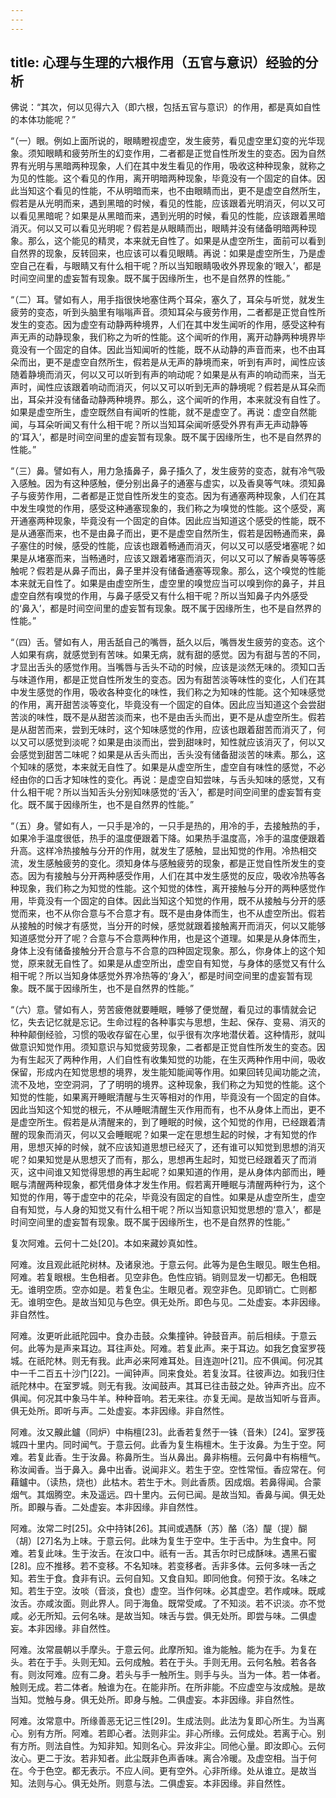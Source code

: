 ```yaml
---
---
---
```

title: 心理与生理的六根作用（五官与意识）经验的分析
---




佛说：“其次，何以见得六入（即六根，包括五官与意识）的作用，都是真如自性的本体功能呢？”

“（一）眼。例如上面所说的，眼睛瞪视虚空，发生疲劳，看见虚空里幻变的光华现象。须知眼睛和疲劳所生的幻变作用，二者都是正觉自性所发生的变态。因为自然界有光明与黑暗两种现象，人们在其中发生看见的作用，吸收这种种现象，就称之为见的性能。这个看见的作用，离开明暗两种现象，毕竟没有一个固定的自体。因此当知这个看见的性能，不从明暗而来，也不由眼睛而出，更不是虚空自然所生，假若是从光明而来，遇到黑暗的时候，看见的性能，应该跟着光明消灭，何以又可以看见黑暗呢？如果是从黑暗而来，遇到光明的时候，看见的性能，应该跟着黑暗消灭。何以又可以看见光明呢？假若是从眼睛而出，眼睛并没有储备明暗两种现象。那么，这个能见的精灵，本来就无自性了。如果是从虚空所生，面前可以看到自然界的现象，反转回来，也应该可以看见眼睛。再说：如果是虚空所生，乃是虚空自己在看，与眼睛又有什么相干呢？所以当知眼睛吸收外界现象的‘眼入’，都是时间空间里的虚妄暂有现象。既不属于因缘所生，也不是自然界的性能。”

“（二）耳。譬如有人，用手指很快地塞住两个耳朵，塞久了，耳朵与听觉，就发生疲劳的变态，听到头脑里有嗡嗡声音。须知耳朵与疲劳作用，二者都是正觉自性所发生的变态。因为虚空有动静两种境界，人们在其中发生闻听的作用，感受这种有声无声的动静现象，我们称之为听的性能。这个闻听的作用，离开动静两种境界毕竟没有一个固定的自体。因此当知闻听的性能，既不从动静的声音而来，也不由耳朵而出，更不是虚空自然所生，假若是从无声的静境而来，听到有声时，闻性应该随着静境而消灭，何以又可以听到有声的响动呢？如果是从有声的响动而来，当无声时，闻性应该跟着响动而消灭，何以又可以听到无声的静境呢？假若是从耳朵而出，耳朵并没有储备动静两种境界。那么，这个闻听的作用，本来就没有自性了。如果是虚空所生，虚空既然自有闻听的性能，就不是虚空了。再说：虚空自然能闻，与耳朵听闻又有什么相干呢？所以当知耳朵闻听感受外界有声无声动静等的‘耳入’，都是时间空间里的虚妄暂有现象。既不属于因缘所生，也不是自然界的性能。”

“（三）鼻。譬如有人，用力急搐鼻子，鼻子搐久了，发生疲劳的变态，就有冷气吸入感触。因为有这种感触，便分别出鼻子的通塞与虚实，以及香臭等气味。须知鼻子与疲劳作用，二者都是正觉自性所发生的变态。因为有通塞两种现象，人们在其中发生嗅觉的作用，感受这种通塞现象的，我们称之为嗅觉的性能。这个感受，离开通塞两种现象，毕竟没有一个固定的自体。因此应当知道这个感受的性能，既不是从通塞而来，也不是由鼻子而出，更不是虚空自然所生，假若是因畅通而来，鼻子塞住的时候，感受的性能，应该也跟着畅通而消灭，何以又可以感受堵塞呢？如果是从堵塞而来，当畅通时，应该又跟着堵塞而消灭，何以又可以了解香臭等等感触呢？假若是从鼻子而出，鼻子里并没有储备通塞等现象。那么，这个嗅觉的性能本来就无自性了。如果是由虚空所生，虚空里的嗅觉应当可以嗅到你的鼻子，并且虚空自然有嗅觉的作用，与鼻子感受又有什么相干呢？所以当知鼻子内外感受的‘鼻入’，都是时间空间里的虚妄暂有现象。既不属于因缘所生，也不是自然界的性能。”

“（四）舌。譬如有人，用舌舐自己的嘴唇，舐久以后，嘴唇发生疲劳的变态。这个人如果有病，就感觉到有苦味。如果无病，就有甜的感觉。因为有甜与苦的不同，才显出舌头的感觉作用。当嘴唇与舌头不动的时候，应该是淡然无味的。须知口舌与味道作用，都是正觉自性所发生的变态。因为有甜苦淡等味性的变化，人们在其中发生感觉的作用，吸收各种变化的味性，我们称之为知味的性能。这个知味感觉的作用，离开甜苦淡等变化，毕竟没有一个固定的自体。因此应当知道这个会尝甜苦淡的味性，既不是从甜苦淡而来，也不是由舌头而出，更不是从虚空所生。假若是从甜苦而来，尝到无味时，这个知味感觉的作用，应该也跟着甜苦而消灭了，何以又可以感觉到淡呢？如果是由淡而出，尝到甜味时，知性就应该消灭了，何以又会感觉到甜苦二味呢？如果是从舌头而出，舌头没有储备甜淡苦的味素。那么，这个知味的感觉，本来就无自性了。如果是从虚空所生，虚空自有味性的感觉，不必经由你的口舌才知味性的变化。再说：是虚空自知尝味，与舌头知味的感觉，又有什么相干呢？所以当知舌头分别知味感觉的‘舌入’，都是时间空间里的虚妄暂有变化。既不属于因缘所生，也不是自然界的性能。”

“（五）身。譬如有人，一只手是冷的，一只手是热的，用冷的手，去接触热的手，如果冷手温度很低，热手的温度便跟着下降。如果热手温度高，冷手的温度便跟着升高。这样冷热接触与分开的作用，就发生了感触，显出知觉的作用。冷热相交流，发生感触疲劳的变化。须知身体与感触疲劳的现象，都是正觉自性所发生的变态。因为有接触与分开两种感受作用，人们在其中发生感觉的反应，吸收冷热等各种现象，我们称之为知觉的性能。这个知觉的体性，离开接触与分开的两种感觉作用，毕竟没有一个固定的自体。因此当知这个知觉的作用，既不从接触与分开的感觉而来，也不从你合意与不合意才有。既不是由身体而生，也不从虚空所出。假若从接触的时候才有感觉，当分开的时候，感觉就跟着接触离开而消灭，何以又能够知道感觉分开了呢？合意与不合意两种作用，也是这个道理。如果是从身体而生，身体上没有储备接触分开合意与不合意的四种固定现象。那么，你身体上的这个知觉，原来就无自性了。如果是从虚空所出，虚空自有知觉，与身体的感觉又有什么相干呢？所以当知身体感觉外界冷热等的‘身入’，都是时间空间里的虚妄暂有现象。既不属于因缘所生，也不是自然界的性能。”

“（六）意。譬如有人，劳苦疲倦就要睡眠，睡够了便觉醒，看见过的事情就会记忆，失去记忆就是忘记。生命过程的各种事实与思想，生起、保存、变易、消灭的种种颠倒经验，习惯的吸收存留在心里，似乎很有次序地潜伏着。这种情形，就叫做意识知觉作用。须知意识与知觉疲劳现象，二者都是正觉自性所发生的变态。因为有生起灭了两种作用，人们自性有收集知觉的功能，在生灭两种作用中间，吸收保留，形成内在知觉思想的境界，发生能知能闻等作用。如果回转见闻功能之流，流不及地，空空洞洞，了了明明的境界。这种现象，我们称之为知觉的性能。这个知觉的性能，如果离开睡眠清醒与生灭等相对的作用，毕竟没有一个固定的自体。因此当知这个知觉的根元，不从睡眠清醒生灭作用而有，也不从身体上而出，更不是虚空所生。假若是从清醒来的，到了睡眠的时候，这个知觉的作用，已经跟着清醒的现象而消灭，何以又会睡眠呢？如果一定在思想生起的时候，才有知觉的作用，思想灭掉的时候，就不应该知道思想已经灭了，还有谁可以知觉到思想的消灭呢？如果知觉是从思想灭了而有，那么，思想再生起时，知觉已经跟着灭了而消灭，这中间谁又知觉得思想的再生起呢？如果知道的作用，是从身体内部而出，睡眠与清醒两种现象，都凭借身体才发生作用。假若离开睡眠与清醒两种行为，这个知觉的作用，等于虚空中的花朵，毕竟没有固定的自性。如果是从虚空所生，虚空自有知觉，与人身的知觉又有什么相干呢？所以当知意识知觉思想的‘意入’，都是时间空间里的虚妄暂有现象。既不属于因缘所生，也不是自然界的性能。”

复次阿难。云何十二处[20]。本如来藏妙真如性。

阿难。汝且观此祇陀树林。及诸泉池。于意云何。此等为是色生眼见。眼生色相。阿难。若复眼根。生色相者。见空非色。色性应销。销则显发一切都无。色相既无。谁明空质。空亦如是。若复色尘。生眼见者。观空非色。见即销亡。亡则都无。谁明空色。是故当知见与色空。俱无处所。即色与见。二处虚妄。本非因缘。非自然性。

阿难。汝更听此祇陀园中。食办击鼓。众集撞钟。钟鼓音声。前后相续。于意云何。此等为是声来耳边。耳往声处。阿难。若复此声。来于耳边。如我乞食室罗筏城。在祇陀林。则无有我。此声必来阿难耳处。目连迦叶[21]。应不俱闻。何况其中一千二百五十沙门[22]。一闻钟声。同来食处。若复汝耳。往彼声边。如我归住祇陀林中。在室罗城。则无有我。汝闻鼓声。其耳已往击鼓之处。钟声齐出。应不俱闻。何况其中象马牛羊。种种音响。若无来往。亦复无闻。是故当知听与音声。俱无处所。即听与声。二处虚妄。本非因缘。非自然性。

阿难。汝又齅此鑪（同炉）中栴檀[23]。此香若复然于一铢（音朱）[24]。室罗筏城四十里内。同时闻气。于意云何。此香为复生栴檀木。生于汝鼻。为生于空。阿难。若复此香。生于汝鼻。称鼻所生。当从鼻出。鼻非栴檀。云何鼻中有栴檀气。称汝闻香。当于鼻入。鼻中出香。说闻非义。若生于空。空性常恒。香应常在。何藉鑪中。（读热，烧也）此枯木。若生于木。则此香质。因成烟。若鼻得闻。合蒙烟气。其烟腾空。未及遥远。四十里内。云何已闻。是故当知。香鼻与闻。俱无处所。即齅与香。二处虚妄。本非因缘。非自然性。

阿难。汝常二时[25]。众中持钵[26]。其间或遇酥（苏）酪（洛）醍（提）醐（胡）[27]名为上味。于意云何。此味为复生于空中。生于舌中。为生食中。阿难。若复此味。生于汝舌。在汝口中。祇有一舌。其舌尔时已成酥味。遇黑石蜜[28]。应不推移。若不变移。不名知味。若变移者。舌非多体。云何多味一舌之知。若生于食。食非有识。云何自知。又食自知。即同他食。何预于汝。名味之知。若生于空。汝啖（音淡，食也）虚空。当作何味。必其虚空。若作咸味。既咸汝舌。亦咸汝面。则此界人。同于海鱼。既常受咸。了不知淡。若不识淡。亦不觉咸。必无所知。云何名味。是故当知。味舌与尝。俱无处所。即尝与味。二俱虚妄。本非因缘。非自然性。

阿难。汝常晨朝以手摩头。于意云何。此摩所知。谁为能触。能为在手。为复在头。若在于手。头则无知。云何成触。若在于头。手则无用。云何名触。若各各有。则汝阿难。应有二身。若头与手一触所生。则手与头。当为一体。若一体者。触则无成。若二体者。触谁为在。在能非所。在所非能。不应虚空与汝成触。是故当知。觉触与身。俱无处所。即身与触。二俱虚妄。本非因缘。非自然性。

阿难。汝常意中。所缘善恶无记三性[29]。生成法则。此法为复即心所生。为当离心。别有方所。阿难。若即心者。法则非尘。非心所缘。云何成处。若离于心。别有方所。则法自性。为知非知。知则名心。异汝非尘。同他心量。即汝即心。云何汝心。更二于汝。若非知者。此尘既非色声香味。离合冷暖。及虚空相。当于何在。今于色空。都无表示。不应人间。更有空外。心非所缘。处从谁立。是故当知。法则与心。俱无处所。则意与法。二俱虚妄。本非因缘。非自然性。